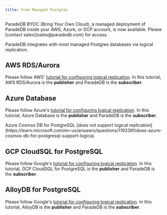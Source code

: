 ```yaml
---
title: From Managed Postgres
---
```


<Note>
ParadeDB BYOC (Bring Your Own Cloud), a managed deployment of ParadeDB inside
your AWS, Azure, or GCP account, is now available. Please [contact sales](sales@paradedb.com) for access.
</Note>

ParadeDB integrates with most managed Postgres databases via logical replication.

## AWS RDS/Aurora 

Please follow AWS' [tutorial for configuring logical replication](https://aws.amazon.com/blogs/database/using-logical-replication-to-replicate-managed-amazon-rds-for-postgresql-and-amazon-aurora-to-self-managed-postgresql/). 
In this tutorial, AWS RDS/Aurora is the **publisher** and ParadeDB is the **subscriber**.

## Azure Database

Please follow Azure's [tutorial for configuring logical replication](https://learn.microsoft.com/en-us/azure/postgresql/flexible-server/concepts-logical).
In this tutorial, Azure Database is the **publisher** and ParadeDB is the **subscriber**.

<Note>
Azure Cosmos DB for PostgreSQL [does not support logical replication](https://learn.microsoft.com/en-us/answers/questions/1193391/does-azure-cosmos-db-for-postgresql-support-logica).
</Note>

## GCP CloudSQL for PostgreSQL

Please follow Google's [tutorial for configuring logical replication](https://cloud.google.com/sql/docs/postgres/replication/configure-logical-replication#set-up-native-postgresql-logical-replication).
In this tutorial, GCP CloudSQL for PostgreSQL is the **publisher** and ParadeDB is the **subscriber**.

## AlloyDB for PostgreSQL

Please follow Google's [tutorial for configuring logical replication](https://cloud.google.com/alloydb/docs/omni/replicate-data-omni-other-db).
In this tutorial, AlloyDB is the **publisher** and ParadeDB is the **subscriber**.
